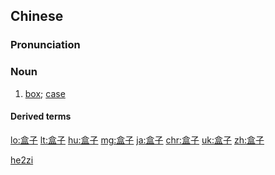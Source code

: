 ==Chinese==
{{zh-forms}}

===Pronunciation===
{{zh-pron
|m=hézi
|c=hap6 zi2
|cat=n
}}

===Noun===
{{zh-noun}}

# [[box]]; [[case]]

====Derived terms====
{{zh-der|黑盒子}}

[[Category:zh:Containers|he2zi]]

[[lo:盒子]]
[[lt:盒子]]
[[hu:盒子]]
[[mg:盒子]]
[[ja:盒子]]
[[chr:盒子]]
[[uk:盒子]]
[[zh:盒子]]